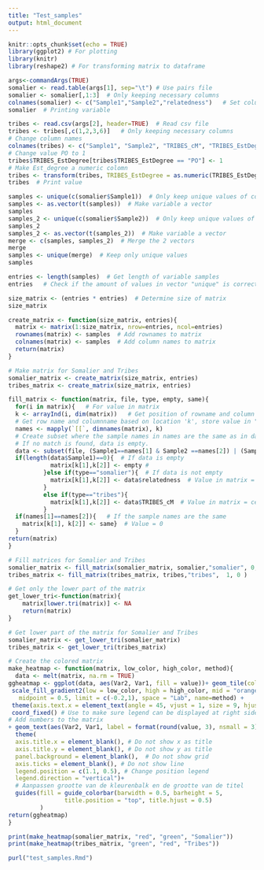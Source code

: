 ```yaml
---
title: "Test_samples"
output: html_document
---
```


<!-- Load necessary packages -->
```r
knitr::opts_chunk$set(echo = TRUE)
library(ggplot2) # For plotting
library(knitr)
library(reshape2) # For transforming matrix to dataframe
```

<!-- Reading Somalier file -->
```r
args<-commandArgs(TRUE)
somalier <- read.table(args[1], sep="\t") # Use pairs file
somalier <- somalier[,1:3]  # Only keeping necessary columns
colnames(somalier) <- c("Sample1","Sample2","relatedness")   # Set column names
somalier  # Printing variable
```
<!-- Reading Tribes file -->
```r
tribes <- read.csv(args[2], header=TRUE)  # Read csv file 
tribes <- tribes[,c(1,2,3,6)]   # Only keeping necessary columns
# Change column names 
colnames(tribes) <- c("Sample1", "Sample2", "TRIBES_cM", "TRIBES_EstDegree") 
# Change value PO to 1
tribes$TRIBES_EstDegree[tribes$TRIBES_EstDegree == "PO"] <- 1
# Make Est_degree a numeric colomn
tribes <- transform(tribes, TRIBES_EstDegree = as.numeric(TRIBES_EstDegree))  
tribes  # Print value
```

<!-- Retrieve sample names -->
```r
samples <- unique(c(somalier$Sample1))  # Only keep unique values of column Sample1
samples <- as.vector(t(samples))  # Make variable a vector
samples
samples_2 <- unique(c(somalier$Sample2))  # Only keep unique values of column Sample2
samples_2
samples_2 <- as.vector(t(samples_2))  # Make variable a vector
merge <- c(samples, samples_2)  # Merge the 2 vectors
merge
samples <- unique(merge)  # Keep only unique values
samples
```

<!-- Check how many samples file contains -->
```r
entries <- length(samples)  # Get length of variable samples
entries   # Check if the amount of values in vector "unique" is correct.
```

<!-- Determine the size of the matrix to be made -->
```r
size_matrix <- (entries * entries)  # Determine size of matrix 
size_matrix
```

<!-- Create matrix for Somalier and Tribes using function-->
```r
create_matrix <- function(size_matrix, entries){
  matrix <- matrix(1:size_matrix, nrow=entries, ncol=entries)
  rownames(matrix) <- samples  # Add rownames to matrix
  colnames(matrix) <- samples  # Add column names to matrix
  return(matrix)
}

# Make matrix for Somalier and Tribes
somalier_matrix <- create_matrix(size_matrix, entries)
tribes_matrix <- create_matrix(size_matrix, entries)

```

<!-- Fill the matrix for Somalier and Tribes using a function -->
```r
fill_matrix <- function(matrix, file, type, empty, same){
  for(i in matrix){   # For value in matrix
  k <- arrayInd(i, dim(matrix))   # Get position of rowname and column name, store value in k
  # Get row name and columnname based on location 'k', store value in "names"
  names <- mapply(`[[`, dimnames(matrix), k)
  # Create subset where the sample names in names are the same as in dataframe file, where the sample names     are in the same row. 
  # If no match is found, data is empty.
  data <- subset(file, (Sample1==names[1] & Sample2 ==names[2]) | (Sample2==names[1] & Sample1 ==         names[2]))
  if(length(data$Sample1)==0){  # If data is empty
            matrix[k[1],k[2]] <- empty # 
          }else if(type=="somalier"){  # If data is not empty
            matrix[k[1],k[2]] <- data$relatedness  # Value in matrix = relatedness Somalier
          }
          else if(type=="tribes"){
            matrix[k[1],k[2]] <- data$TRIBES_cM  # Value in matrix = centimorgan Tribes
          }
  if(names[1]==names[2]){   # If the sample names are the same  
    matrix[k[1], k[2]] <- same}  # Value = 0
  }
return(matrix)
}

# Fill matrices for Somalier and Tribes
somalier_matrix <- fill_matrix(somalier_matrix, somalier,"somalier", 0, 1)
tribes_matrix <- fill_matrix(tribes_matrix, tribes,"tribes",  1, 0 )
```

<!-- Get lower part of matrix of Somalier and Tribes matrices -->
```r
# Get only the lower part of the matrix
get_lower_tri<-function(matrix){
    matrix[lower.tri(matrix)] <- NA
    return(matrix)
}

# Get lower part of the matrix for Somalier and Tribes
somalier_matrix <- get_lower_tri(somalier_matrix)
tribes_matrix <- get_lower_tri(tribes_matrix)
```

<!-- Create colored matrices for Somalier and Tribes -->
```r
# Create the colored matrix
make_heatmap <- function(matrix, low_color, high_color, method){
  data <- melt(matrix, na.rm = TRUE)
ggheatmap <- ggplot(data, aes(Var2, Var1, fill = value))+ geom_tile(color = "white") +
 scale_fill_gradient2(low = low_color, high = high_color, mid = "orange", 
   midpoint = 0.5, limit = c(-0.2,1), space = "Lab", name=method) +
 theme(axis.text.x = element_text(angle = 45, vjust = 1, size = 9, hjust = 1))+
 coord_fixed() # Use to make sure legend can be displayed at right side
# Add numbers to the matrix
+ geom_text(aes(Var2, Var1, label = format(round(value, 3), nsmall = 3)), color = "black", size = 3) +  
  theme(
  axis.title.x = element_blank(), # Do not show x as title
  axis.title.y = element_blank(), # Do not show y as title
  panel.background = element_blank(),  # Do not show grid
  axis.ticks = element_blank(), # Do not show line
  legend.position = c(1.1, 0.5), # Change position legend
  legend.direction = "vertical")+
  # Aanpassen grootte van de kleurenbalk en de grootte van de titel
  guides(fill = guide_colorbar(barwidth = 0.5, barheight = 5,
                title.position = "top", title.hjust = 0.5)
         )
return(ggheatmap)
}

print(make_heatmap(somalier_matrix, "red", "green", "Somalier"))
print(make_heatmap(tribes_matrix, "green", "red", "Tribes"))
```

```r
purl("test_samples.Rmd")
```

